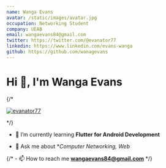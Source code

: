 ```yaml
---
name: Wanga Evans
avatar: /static/images/avatar.jpg
occupation: Networking Student
company: UEAB
email: wangaevans84@gmail.com
twitter: https://twitter.com/@evanator77
linkedin: https://www.linkedin.com/evans-wanga
github: https://github.com/wanagevans
---
```


<h1 className="my-3" align="left">Hi 👋, I'm Wanga Evans</h1>


{/* <p align="left"> <a href="https://twitter.com/evanator77" target="blank"><img src="https://img.shields.io/twitter/follow/evanator77?logo=twitter&style=for-the-badge" alt="evanator77" /></a> </p> */}

- 🌱 I’m currently learning **Flutter for Android Development**

- 💬 Ask me about **Computer Networking, Web*

{/* - 📫 How to reach me **wangaevans84@gmail.com** */}
